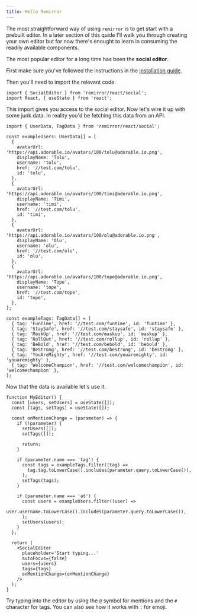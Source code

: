 ```yaml
---
title: Hello Remirror
---
```



The most straightforward way of using `remirror` is to get start with a prebuilt editor. In a later
section of this quide I'll walk you through creating your own editor but for now there's enought to
learn in consuming the readily available components.

The most popular editor for a long time has been the **social editor**.

First make sure you've followed the instructions in the
[installation guide](/docs/guide/installation).

Then you'll need to import the relevant code.

```tsx
import { SocialEditor } from 'remirror/react/social';
import React, { useState } from 'react';
```

This import gives you access to the social editor. Now let's wire it up with some junk data. In
reality you'd be fetching this data from an API.

```tsx
import { UserData, TagData } from 'remirror/react/social';

const exampleUsers: UserData[] = [
  {
    avatarUrl: 'https://api.adorable.io/avatars/100/tolu@adorable.io.png',
    displayName: 'Tolu',
    username: 'tolu',
    href: '//test.com/tolu',
    id: 'tolu',
  },
  {
    avatarUrl: 'https://api.adorable.io/avatars/100/timi@adorable.io.png',
    displayName: 'Timi',
    username: 'timi',
    href: '//test.com/tolu',
    id: 'timi',
  },
  {
    avatarUrl: 'https://api.adorable.io/avatars/100/olu@adorable.io.png',
    displayName: 'Olu',
    username: 'olu',
    href: '//test.com/olu',
    id: 'olu',
  },
  {
    avatarUrl: 'https://api.adorable.io/avatars/100/tope@adorable.io.png',
    displayName: 'Tope',
    username: 'tope',
    href: '//test.com/tope',
    id: 'tope',
  },
];

const exampleTags: TagData[] = [
  { tag: 'FunTime', href: '//test.com/funtime', id: 'funtime' },
  { tag: 'StaySafe', href: '//test.com/staysafe', id: 'staysafe' },
  { tag: 'MaskUp', href: '//test.com/maskup', id: 'maskup' },
  { tag: 'RollOut', href: '//test.com/rollup', id: 'rollup' },
  { tag: 'BeBold', href: '//test.com/bebold', id: 'bebold' },
  { tag: 'BeStrong', href: '//test.com/bestrong', id: 'bestrong' },
  { tag: 'YouAreMighty', href: '//test.com/youaremighty', id: 'youaremighty' },
  { tag: 'WelcomeChampion', href: '//test.com/welcomechampion', id: 'welcomechampion' },
];
```

Now that the data is available let's use it.

```tsx live
function MyEditor() {
  const [users, setUsers] = useState([]);
  const [tags, setTags] = useState([]);

  const onMentionChange = (parameter) => {
    if (!parameter) {
      setUsers([]);
      setTags([]);

      return;
    }

    if (parameter.name === 'tag') {
      const tags = exampleTags.filter((tag) =>
        tag.tag.toLowerCase().includes(parameter.query.toLowerCase()),
      );
      setTags(tags);
    }

    if (parameter.name === 'at') {
      const users = exampleUsers.filter((user) =>
        user.username.toLowerCase().includes(parameter.query.toLowerCase()),
      );
      setUsers(users);
    }
  };

  return (
    <SocialEditor
      placeholder='Start typing...'
      autoFocus={false}
      users={users}
      tags={tags}
      onMentionChange={onMentionChange}
    />
  );
}
```

Try typing into the editor by using the `@` symbol for mentions and the `#` character for tags. You
can also see how it works with `:` for emoji.
